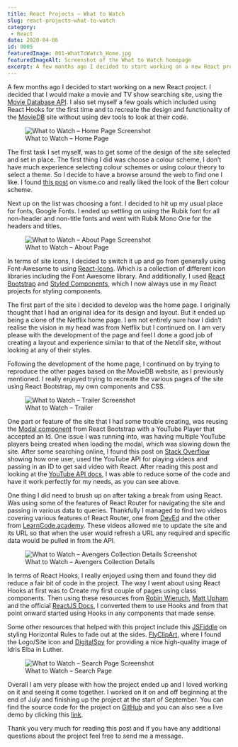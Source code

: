 ```yaml
---
title: React Projects – What to Watch
slug: react-projects–what-to-watch
category:
 - React
date: 2020-04-06
id: 0005
featuredImage: 001-WhatToWatch_Home.jpg
featuredImageAlt: Screenshot of the What to Watch homepage
excerpt: A few months ago I decided to start working on a new React project. I decided that I would make a movie and TV...
---
```


A few months ago I decided to start working on a new React project. I decided that I would make a movie and TV show searching site, using the <a href="https://developers.themoviedb.org/3/getting-started/introduction">Movie Database API</a>. I also set myself a few goals which included using React Hooks for the first time and to recreate the design and functionality of the <a href="https://www.themoviedb.org/">MovieDB</a> site without using dev tools to look at their code.

<figure class="image">
  <img src="001-WhatToWatch_Home-1024x523.jpg" alt="What to Watch – Home Page Screenshot" />
  <figcaption>What to Watch – Home Page</figcaption>
</figure>

The first task I set myself, was to get some of the design of the site selected and set in place. The first thing I did was choose a colour scheme, I don’t have much experience selecting colour schemes or using colour theory to select a theme. So I decide to have a browse around the web to find one I like. I found <a href="https://visme.co/blog/website-color-schemes/%20-%20bert">this post</a> on visme.co and really liked the look of the Bert colour scheme.

Next up on the list was choosing a font. I decided to hit up my usual place for fonts, Google Fonts. I ended up settling on using the Rubik font for all non-header and non-title fonts and went with Rubik Mono One for the headers and titles.

<figure class="image">
  <img src="002-WhatToWatch_About-1024x523.jpg" alt="What to Watch – About Page Screenshot" />
  <figcaption>What to Watch – About Page</figcaption>
</figure>

In terms of site icons, I decided to switch it up and go from generally using Font-Awesome to using <a href="https://react-icons.github.io/react-icons/#/">React-Icons</a>. Which is a collection of different icon libraries including the Font Awesome library. And additionally, I used <a href="https://react-bootstrap.github.io/getting-started/introduction/">React Bootstrap</a> and <a href="https://styled-components.com/">Styled Components</a>, which I now always use in my React projects for styling components.

The first part of the site I decided to develop was the home page. I originally thought that I had an original idea for its design and layout. But it ended up being a clone of the Netflix home page. I am not entirely sure how I didn’t realise the vision in my head was from Netflix but I continued on. I am very please with the development of the page and feel I done a good job of creating a layout and experience similar to that of the Netxlif site, without looking at any of their styles.

Following the development of the home page, I continued on by trying to reproduce the other pages based on the MovieDB website, as I previously mentioned. I really enjoyed trying to recreate the various pages of the site using React Bootstrap, my own components and CSS.

<figure class="image">
  <img src="006-WhatToWatch_TrailerPlaying-1024x519.jpg" alt="What to Watch – Trailer Screenshot" />
  <figcaption>What to Watch – Trailer</figcaption>
</figure>

One part or feature of the site that I had some trouble creating, was reusing the <a href="https://react-bootstrap.github.io/components/modal/">Modal component</a> from React Bootstrap with a YouTube Player that accepted an Id. One issue I was running into, was having multiple YouTube players being created when loading the modal, which was slowing down the site. After some searching online, I found this post on <a href="https://stackoverflow.com/questions/39517830/render-iframe-video-using-youtubes-js-api-with-reactjs">Stack Overflow</a> showing how one user, used the YouTube API for playing videos and passing in an ID to get said video with React. After reading this post and looking at the <a href="https://developers.google.com/youtube/v3">YouTube API docs</a>, I was able to reduce some of the code and have it work perfectly for my needs, as you can see above.

One thing I did need to brush up on after taking a break from using React. Was using some of the features of React Router for navigating the site and passing in various data to queries. Thankfully I managed to find two videos covering various features of React Router, one from <a href="https://www.youtube.com/watch?v=Law7wfdg_ls">DevEd</a> and the other from <a href="https://www.youtube.com/watch?v=ZBxMljq9GSE">LearnCode.academy</a>. These videos allowed me to update the site and its URL so that when the user would refresh a URL any required and specific data would be pulled in from the API.

<figure class="image">
  <img src="008-WhatToWatch_Collections-1024x512.jpg" alt="What to Watch – Avengers Collection Details Screenshot" />
  <figcaption>What to Watch – Avengers Collection Details</figcaption>
</figure>

In terms of React Hooks, I really enjoyed using them and found they did reduce a fair bit of code in the project. The way I went about using React Hooks at first was to Create my first couple of pages using class components. Then using these resources from <a href="https://www.robinwieruch.de/react-hooks-fetch-data">Robin Wieruch</a>, <a href="https://www.youtube.com/watch?v=w1CKLwx2DjQ&list=WL&index=11&t=5s">Matt Upham</a> and the official <a href="https://reactjs.org/docs/getting-started.html">ReactJS Docs</a>, I converted them to use Hooks and from that point onward started using Hooks in any components that made sense.

Some other resources that helped with this project include this <a href="https://jsfiddle.net/ZTz7Q/">JSFiddle</a> on styling Horizontal Rules to fade out at the sides. <a href="https://flyclipart.com/free-png-image-shrug-emoji-png-303772">FlyClipArt</a>, where I found the Logo/Site icon and <a href="https://www.digitalspy.com/tv/a866143/luther-season-five-batman-idris-elba/">DigitalSpy</a> for providing a nice high-quality image of Idris Elba in Luther.

<figure class="image">
  <img src="007-WhatToWatch_Search-1024x512.jpg" alt="What to Watch – Search Page Screenshot" />
  <figcaption>What to Watch – Search Page</figcaption>
</figure>

Overall I am very please with how the project ended up and I loved working on it and seeing it come together. I worked on it on and off beginning at the end of July and finishing up the project at the start of September. You can find the source code for the project on <a href="https://github.com/dantay0803/React_Projects/tree/master/movie-listing-website">GitHub</a> and you can also see a live demo by clicking this <a href="https://danielt.co.uk/whattowatch/">link</a>.

Thank you very much for reading this post and if you have any additional questions about the project feel free to send me a message.
